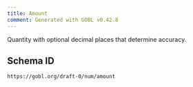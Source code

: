 ```yaml
---
title: Amount
comment: Generated with GOBL v0.42.8
---
```


Quantity with optional decimal places that determine accuracy.

## Schema ID

`https://gobl.org/draft-0/num/amount`

